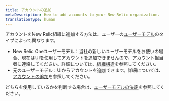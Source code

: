 ```yaml
---
title: アカウントの追加
metaDescription: How to add accounts to your New Relic organization.
translationType: human
---
```


アカウントをNew Relic組織に追加する方法は、ユーザーの[ユーザーモデル](/docs/accounts/original-accounts-billing/original-product-based-pricing/overview-user-models)のタイプによって異なります。

* New Relic Oneユーザーモデル：当社の新しいユーザーモデルをお使いの場合、現在はUIを使用してアカウントを追加できませんので、アカウント担当者に連絡してください。詳細については、[組織構造](/docs/accounts/accounts-billing/account-structure/new-relic-account-structure)を参照してください。
* 元のユーザーモデル：UIからアカウントを追加できます。詳細については、[アカウントの追加](/docs/accounts/original-accounts-billing/original-users-roles/parent-child-account-structure/#creating)を参照してください。

どちらを使用しているかを判断する場合は、[ユーザーモデルの決定](/docs/accounts/original-accounts-billing/original-users-roles/overview-user-models/#determine-user-model)を参照してください。